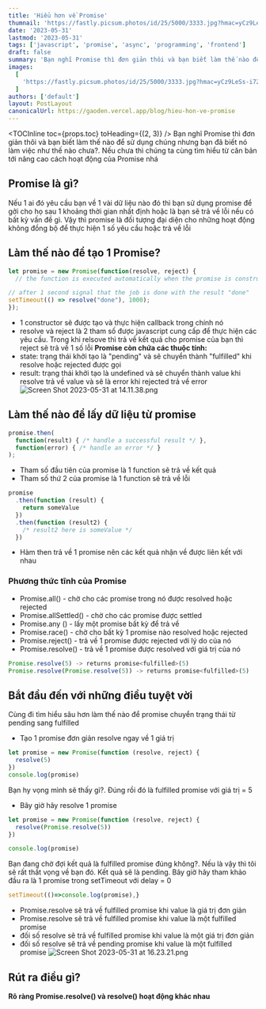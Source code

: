 ```yaml
---
title: 'Hiểu hơn về Promise'
thumnail: 'https://fastly.picsum.photos/id/25/5000/3333.jpg?hmac=yCz9LeSs-i72Ru0YvvpsoECnCTxZjzGde805gWrAHkM'
date: '2023-05-31'
lastmod: '2023-05-31'
tags: ['javascript', 'promise', 'async', 'programming', 'frontend']
draft: false
summary: 'Bạn nghĩ Promise thì đơn giản thôi và bạn biết làm thế nào để sử dụng chúng nhưng bạn đã biết nó làm việc như thế nào chưa?. Nếu chưa thì chúng ta cùng tìm hiểu từ căn bản tới nâng cao cách hoạt động của Promise nhá'
images:
  [
    'https://fastly.picsum.photos/id/25/5000/3333.jpg?hmac=yCz9LeSs-i72Ru0YvvpsoECnCTxZjzGde805gWrAHkM',
  ]
authors: ['default']
layout: PostLayout
canonicalUrl: https://gaoden.vercel.app/blog/hieu-hon-ve-promise
---
```


<TOCInline toc={props.toc} toHeading={(2, 3)} />
Bạn nghĩ Promise thì đơn giản thôi và bạn biết làm thế nào để sử dụng chúng nhưng bạn đã biết nó làm việc như thế nào chưa?. Nếu chưa thì chúng ta cùng tìm hiểu từ căn bản tới nâng cao cách hoạt động của Promise nhá
## Promise là gì?
Nếu 1 ai đó yêu cầu bạn về 1 vài dữ liệu nào đó thì bạn sử dụng promise để gởi cho họ sau 1 khoảng thời gian nhất định hoặc là bạn sẽ trả về lỗi nếu có bất kỳ vấn đề gì. Vậy thì promise là đối tượng đại diện cho những hoạt động không đồng bộ để thực hiện 1 số yêu cầu hoặc trả về lỗi
## Làm thế nào để tạo 1 Promise?
```jsx
let promise = new Promise(function(resolve, reject) {
  // the function is executed automatically when the promise is constructed

// after 1 second signal that the job is done with the result "done"
setTimeout(() => resolve("done"), 1000);
});

````
* 1 constructor sẽ được tạo và thực hiện callback trong chính nó
*  resolve và reject là 2 tham số được javascript cung cấp để thực hiện các yêu cầu. Trong khi relsove thì trả về kết quả cho promise của bạn thì reject sẽ trả về 1 số lỗi
**Promise còn chứa các thuộc tính:**
* state: trạng thái khởi tạo là "pending" và sẽ chuyển thành "fulfilled" khi resolve hoặc rejected được gọi
* result: trạng thái khởi tạo là undefined và sẽ chuyển thành value khi resolve trả về value và sẽ là error khi rejected trả về error
 ![Screen Shot 2023-05-31 at 14.11.38.png](https://images.viblo.asia/becd4cfa-f377-4ec3-b502-34fd9d4726f4.png)
## Làm thế nào để lấy dữ liệu từ promise
```jsx
promise.then(
  function(result) { /* handle a successful result */ },
  function(error) { /* handle an error */ }
);
````

- Tham số đầu tiên của promise là 1 function sẽ trả về kết quả
- Tham số thứ 2 của promise là 1 function sẽ trả về lỗi

```jsx
promise
  .then(function (result) {
    return someValue
  })
  .then(function (result2) {
    /* result2 here is someValue */
  })
```

- Hàm then trả về 1 promise nên các kết quả nhận về được liên kết với nhau

### Phương thức tĩnh của Promise

- Promise.all() - chờ cho các promise trong nó được resolved hoặc rejected
- Promise.allSettled() - chờ cho các promise được settled
- Promise.any () - lấy một promise bất kỳ để trả về
- Promise.race() - chờ cho bất kỳ 1 promise nào resolved hoặc rejected
- Promise.reject() - trả về 1 promise được rejected với lý do của nó
- Promise.resolve() - trả về 1 promise được resolved với giá trị của nó

```js
Promise.resolve(5) -> returns promise<fulfilled>(5)
Promise.resolve(Promise.resolve(5)) -> returns promise<fulfilled>(5)
```

## Bắt đầu đến với những điều tuyệt vời

Cùng đi tìm hiểu sâu hơn làm thế nào để promise chuyển trạng thái từ pending sang fulfilled

- Tạo 1 promise đơn giản resolve ngay về 1 giá trị

```js
let promise = new Promise(function (resolve, reject) {
  resolve(5)
})
console.log(promise)
```

Bạn hy vọng mình sẽ thấy gì?. Đúng rồi đó là fulfilled promise với giá trị = 5

- Bây giờ hãy resolve 1 promise

```js
let promise = new Promise(function (resolve, reject) {
  resolve(Promise.resolve(5))
})

console.log(promise)
```

Bạn đang chờ đợi kết quả là fulfilled promise đúng không?. Nếu là vậy thì tôi sẽ rất thất vọng về bạn đó. Kết quả sẽ là pending.
Bây giờ hãy tham khảo đầu ra là 1 promise trong setTimeout với delay = 0

```js
setTimeout(()=>console.log(promise),}
```

- Promise.resolve sẽ trả về fulfilled promise khi value là giá trị đơn giản
- Promise.resolve sẽ trả về fulfilled promise khi value là một fulfilled promise
- đối số resolve sẽ trả về fulfilled promise khi value là một giá trị đơn giản
- đối số resolve sẽ trả về pending promise khi value là một fulfilled promise
  ![Screen Shot 2023-05-31 at 16.23.21.png](https://images.viblo.asia/0594f30b-7c68-43f4-8fa0-649d67d59dfa.png)

## Rút ra điều gì?

**Rõ ràng Promise.resolve() và resolve() hoạt động khác nhau**
